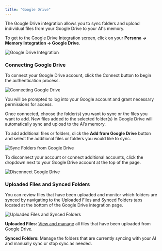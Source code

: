 ```yaml
---
title: "Google Drive"
---
```


The Google Drive integration allows you to sync folders and upload individual files from your Google Drive to your AI's memory.

To get to the Google Drive Integration screen, click on your **Persona -> Memory Integration -> Google Drive**.

<img
  className="block dark:hidden"
  src="/images/drive-1.gif"
  alt="Google Drive Integration"
/>

### **Connecting Google Drive**

To connect your Google Drive account, click the Connect button to begin the authentication process.

<img
  className="block dark:hidden"
  src="/images/drive-2.png"
  alt="Connecting Google Drive"
/>


You will be prompted to log into your Google account and grant necessary permissions for access.

Once connected, choose the folder(s) you want to sync or the files you want to add. New files added to the selected folder(s) in Google Drive will automatically sync and upload to the AI’s memory.



To add additional files or folders, click the **Add from Google Drive** button and select the additional files or folders you would like to sync.

<img
  className="block dark:hidden"
  src="/images/drive-3.png"
  alt="Sync Folders from Google Drive"
/>

To disconnect your account or connect additional accounts, click the dropdown next to your Google Drive account at the top of the page.

<img
  className="block dark:hidden"
  src="/images/drive-4.gif"
  alt="Disconnect Google Drive"
/>

### Uploaded Files and Synced Folders

You can review files that have been uploaded and monitor which folders are synced by navigating to the Uploaded Files and Synced Folders tabs located at the bottom of the Google Drive integration page.

<img
  className="block dark:hidden"
  src="/images/drive-5.png"
  alt="Uploaded Files and Synced Folders"
/>

**Uploaded Files:** [View and manage](/o/nbVBaUyixnBYw8JgeVIt/s/dbMN7r709l6jIY1z4OHN/training-your-ai/memory-upload/managing-uploaded-data) all files that have been uploaded from Google Drive.

**Synced Folders:** Manage the folders that are currently syncing with your AI and manually sync or stop sync as needed.
